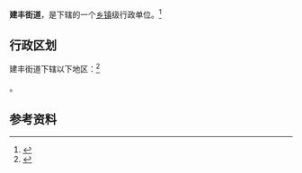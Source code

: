 {{中国乡级行政区|21/08/02/002/000}}

'''建丰街道'''，是{{PRC admin/fullname|21/08/02/002/000|3}}下辖的一个[[乡镇|乡镇]]级行政单位。<ref>{{PRC admin/ref sgc|{{PRC admin/parent|21/08/02/002/000}}}}</ref>

== 行政区划 ==

建丰街道下辖以下地区：<ref>{{PRC admin/ref sgc|21/08/02/002/000}}</ref>

{{PRC admin/children|21/08/02/002/000}}。

== 参考资料 ==

{{reflist}}

{{行政区划小作品}}
{{PRC admin/navcat|21/08/02/002/000}}
